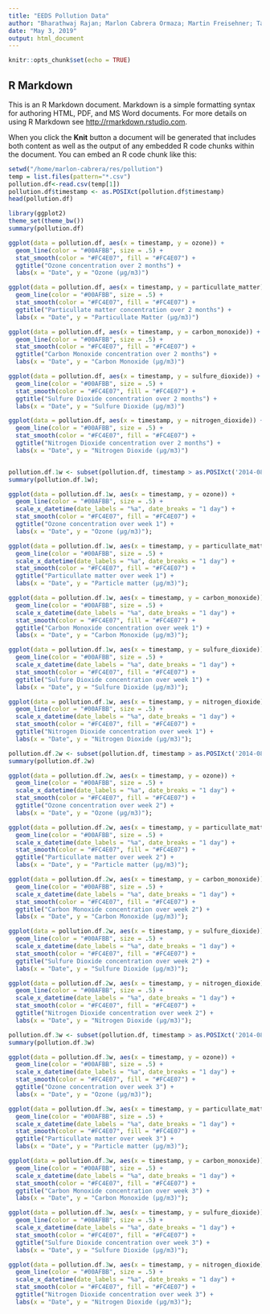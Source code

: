 ```yaml
---
title: "EEDS Pollution Data"
author: "Bharathwaj Rajan; Marlon Cabrera Ormaza; Martin Freisehner; Tamas Birkner;""
date: "May 3, 2019"
output: html_document
---
```


```r
knitr::opts_chunk$set(echo = TRUE)
```

## R Markdown

This is an R Markdown document. Markdown is a simple formatting syntax for authoring HTML, PDF, and MS Word documents. For more details on using R Markdown see <http://rmarkdown.rstudio.com>.

When you click the **Knit** button a document will be generated that includes both content as well as the output of any embedded R code chunks within the document. You can embed an R code chunk like this:

```r
setwd("/home/marlon-cabrera/res/pollution")
temp = list.files(pattern="*.csv")
pollution.df<-read.csv(temp[1])
pollution.df$timestamp <- as.POSIXct(pollution.df$timestamp)
head(pollution.df)
```




```r
library(ggplot2)
theme_set(theme_bw())
summary(pollution.df) 

ggplot(data = pollution.df, aes(x = timestamp, y = ozone)) +
  geom_line(color = "#00AFBB", size = .5) +
  stat_smooth(color = "#FC4E07", fill = "#FC4E07") +
  ggtitle("Ozone concentration over 2 months") +
  labs(x = "Date", y = "Ozone (μg/m3)")

ggplot(data = pollution.df, aes(x = timestamp, y = particullate_matter)) +
  geom_line(color = "#00AFBB", size = .5) +
  stat_smooth(color = "#FC4E07", fill = "#FC4E07") +
  ggtitle("Particullate matter concentration over 2 months") +
  labs(x = "Date", y = "Particullate Matter (μg/m3)")

ggplot(data = pollution.df, aes(x = timestamp, y = carbon_monoxide)) +
  geom_line(color = "#00AFBB", size = .5) +
  stat_smooth(color = "#FC4E07", fill = "#FC4E07") +
  ggtitle("Carbon Monoxide concentration over 2 months") +
  labs(x = "Date", y = "Carbon Monoxide (μg/m3)")

ggplot(data = pollution.df, aes(x = timestamp, y = sulfure_dioxide)) +
  geom_line(color = "#00AFBB", size = .5) +
  stat_smooth(color = "#FC4E07", fill = "#FC4E07") +
  ggtitle("Sulfure Dioxide concentration over 2 months") +
  labs(x = "Date", y = "Sulfure Dioxide (μg/m3)")

ggplot(data = pollution.df, aes(x = timestamp, y = nitrogen_dioxide)) +
  geom_line(color = "#00AFBB", size = .5) +
  stat_smooth(color = "#FC4E07", fill = "#FC4E07") +
  ggtitle("Nitrogen Dioxide concentration over 2 months") +
  labs(x = "Date", y = "Nitrogen Dioxide (μg/m3)")

```
```r

```

```r
pollution.df.1w <- subset(pollution.df, timestamp > as.POSIXct('2014-08-01 00:00:00') & timestamp < as.POSIXct('2014-08-08 00:00:00'));
summary(pollution.df.1w);

ggplot(data = pollution.df.1w, aes(x = timestamp, y = ozone)) +
  geom_line(color = "#00AFBB", size = .5) +
  scale_x_datetime(date_labels = "%a", date_breaks = "1 day") +
  stat_smooth(color = "#FC4E07", fill = "#FC4E07") +
  ggtitle("Ozone concentration over week 1") +
  labs(x = "Date", y = "Ozone (μg/m3)");

ggplot(data = pollution.df.1w, aes(x = timestamp, y = particullate_matter)) +
  geom_line(color = "#00AFBB", size = .5) +
  scale_x_datetime(date_labels = "%a", date_breaks = "1 day") +
  stat_smooth(color = "#FC4E07", fill = "#FC4E07") +
  ggtitle("Particullate matter over week 1") +
  labs(x = "Date", y = "Particle matter (μg/m3)");

ggplot(data = pollution.df.1w, aes(x = timestamp, y = carbon_monoxide)) +
  geom_line(color = "#00AFBB", size = .5) +
  scale_x_datetime(date_labels = "%a", date_breaks = "1 day") +
  stat_smooth(color = "#FC4E07", fill = "#FC4E07") +
  ggtitle("Carbon Monoxide concentration over week 1") +
  labs(x = "Date", y = "Carbon Monoxide (μg/m3)");

ggplot(data = pollution.df.1w, aes(x = timestamp, y = sulfure_dioxide)) +
  geom_line(color = "#00AFBB", size = .5) +
  scale_x_datetime(date_labels = "%a", date_breaks = "1 day") +
  stat_smooth(color = "#FC4E07", fill = "#FC4E07") +
  ggtitle("Sulfure Dioxide concentration over week 1") +
  labs(x = "Date", y = "Sulfure Dioxide (μg/m3)");

ggplot(data = pollution.df.1w, aes(x = timestamp, y = nitrogen_dioxide)) +
  geom_line(color = "#00AFBB", size = .5) +
  scale_x_datetime(date_labels = "%a", date_breaks = "1 day") +
  stat_smooth(color = "#FC4E07", fill = "#FC4E07") +
  ggtitle("Nitrogen Dioxide concentration over week 1") +
  labs(x = "Date", y = "Nitrogen Dioxide (μg/m3)");
```

```r
pollution.df.2w <- subset(pollution.df, timestamp > as.POSIXct('2014-08-09 00:00:00') & timestamp < as.POSIXct('2014-08-16 00:00:00'))
summary(pollution.df.2w)

ggplot(data = pollution.df.2w, aes(x = timestamp, y = ozone)) +
  geom_line(color = "#00AFBB", size = .5) +
  scale_x_datetime(date_labels = "%a", date_breaks = "1 day") +
  stat_smooth(color = "#FC4E07", fill = "#FC4E07") +
  ggtitle("Ozone concentration over week 2") +
  labs(x = "Date", y = "Ozone (μg/m3)");

ggplot(data = pollution.df.2w, aes(x = timestamp, y = particullate_matter)) +
  geom_line(color = "#00AFBB", size = .5) +
  scale_x_datetime(date_labels = "%a", date_breaks = "1 day") +
  stat_smooth(color = "#FC4E07", fill = "#FC4E07") +
  ggtitle("Particullate matter over week 2") +
  labs(x = "Date", y = "Particle matter (μg/m3)");

ggplot(data = pollution.df.2w, aes(x = timestamp, y = carbon_monoxide)) +
  geom_line(color = "#00AFBB", size = .5) +
  scale_x_datetime(date_labels = "%a", date_breaks = "1 day") +
  stat_smooth(color = "#FC4E07", fill = "#FC4E07") +
  ggtitle("Carbon Monoxide concentration over week 2") +
  labs(x = "Date", y = "Carbon Monoxide (μg/m3)");

ggplot(data = pollution.df.2w, aes(x = timestamp, y = sulfure_dioxide)) +
  geom_line(color = "#00AFBB", size = .5) +
  scale_x_datetime(date_labels = "%a", date_breaks = "1 day") +
  stat_smooth(color = "#FC4E07", fill = "#FC4E07") +
  ggtitle("Sulfure Dioxide concentration over week 2") +
  labs(x = "Date", y = "Sulfure Dioxide (μg/m3)");

ggplot(data = pollution.df.2w, aes(x = timestamp, y = nitrogen_dioxide)) +
  geom_line(color = "#00AFBB", size = .5) +
  scale_x_datetime(date_labels = "%a", date_breaks = "1 day") +
  stat_smooth(color = "#FC4E07", fill = "#FC4E07") +
  ggtitle("Nitrogen Dioxide concentration over week 2") +
  labs(x = "Date", y = "Nitrogen Dioxide (μg/m3)");

```
```r
pollution.df.3w <- subset(pollution.df, timestamp > as.POSIXct('2014-08-17 00:00:00') & timestamp < as.POSIXct('2014-08-24 00:00:00'))
summary(pollution.df.3w)

ggplot(data = pollution.df.3w, aes(x = timestamp, y = ozone)) +
  geom_line(color = "#00AFBB", size = .5) +
  scale_x_datetime(date_labels = "%a", date_breaks = "1 day") +
  stat_smooth(color = "#FC4E07", fill = "#FC4E07") +
  ggtitle("Ozone concentration over week 3") +
  labs(x = "Date", y = "Ozone (μg/m3)");

ggplot(data = pollution.df.3w, aes(x = timestamp, y = particullate_matter)) +
  geom_line(color = "#00AFBB", size = .5) +
  scale_x_datetime(date_labels = "%a", date_breaks = "1 day") +
  stat_smooth(color = "#FC4E07", fill = "#FC4E07") +
  ggtitle("Particullate matter over week 3") +
  labs(x = "Date", y = "Particle matter (μg/m3)");

ggplot(data = pollution.df.3w, aes(x = timestamp, y = carbon_monoxide)) +
  geom_line(color = "#00AFBB", size = .5) +
  scale_x_datetime(date_labels = "%a", date_breaks = "1 day") +
  stat_smooth(color = "#FC4E07", fill = "#FC4E07") +
  ggtitle("Carbon Monoxide concentration over week 3") +
  labs(x = "Date", y = "Carbon Monoxide (μg/m3)");

ggplot(data = pollution.df.3w, aes(x = timestamp, y = sulfure_dioxide)) +
  geom_line(color = "#00AFBB", size = .5) +
  scale_x_datetime(date_labels = "%a", date_breaks = "1 day") +
  stat_smooth(color = "#FC4E07", fill = "#FC4E07") +
  ggtitle("Sulfure Dioxide concentration over week 3") +
  labs(x = "Date", y = "Sulfure Dioxide (μg/m3)");

ggplot(data = pollution.df.3w, aes(x = timestamp, y = nitrogen_dioxide)) +
  geom_line(color = "#00AFBB", size = .5) +
  scale_x_datetime(date_labels = "%a", date_breaks = "1 day") +
  stat_smooth(color = "#FC4E07", fill = "#FC4E07") +
  ggtitle("Nitrogen Dioxide concentration over week 3") +
  labs(x = "Date", y = "Nitrogen Dioxide (μg/m3)");
```

